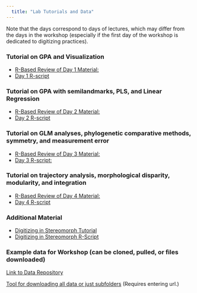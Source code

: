 ```yaml
---
  title: "Lab Tutorials and Data"
---
```


Note that the days correspond to days of lectures, which may differ from the days in the workshop (especially if the first day of the workshop is dedicated to digitizing practices).

### Tutorial on GPA and Visualization

- [R-Based Review of Day 1 Material: ](https://geomorphR.github.io/GMcourse/Labs/01-Day1Material.html)
- [Day 1 R-script](https://geomorphR.github.io/GMcourse/Labs/01-Day01-RCode.R)

### Tutorial on GPA with semilandmarks, PLS, and Linear Regression

- [R-Based Review of Day 2 Material:](https://geomorphR.github.io/GMcourse/Labs/02-Day2Material.html)
- [Day 2 R-script](https://geomorphR.github.io/GMcourse/Labs/02-Day02-RCode.R)

### Tutorial on GLM analyses, phylogenetic comparative methods, symmetry, and measurement error

- [R-Based Review of Day 3 Material:](https://geomorphR.github.io/GMcourse/Labs/03-Day3Material.html)
- [Day 3 R-script:](https://geomorphR.github.io/GMcourse/Labs/03-Day03-RCode.R)

### Tutorial on trajectory analysis, morphological disparity, modularity, and integration

- [R-Based Review of Day 4 Material:](https://geomorphR.github.io/GMcourse/Labs/04-Day4Material.html)
- [Day 4 R-script](https://geomorphR.github.io/GMcourse/Labs/04-Day04-RCode.R)

### Additional Material
- [Digitizing in Stereomorph Tutorial](https://geomorphR.github.io/GMcourse/Labs/00-Stereomorph-Tutorial.html)
- [Digitizing in Stereomorph R-Script](https://geomorphR.github.io/GMcourse/Labs/00-Stereomorph-RCode.R)

### Example data for Workshop (can be cloned, pulled, or files downloaded)
[Link to Data Repository](https://github.com/geomorphR/geomorphR.github.io/tree/main/GMcourse/Labs/Data)

[Tool for downloading all data or just subfolders](https://download-directory.github.io/)  (Requires entering url.)
